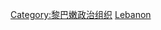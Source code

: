 {{Commons cat|Political parties in Lebanon}}
{{Commonscat|Political parties in Lebanon}}

[[Category:黎巴嫩政治组织|Category:黎巴嫩政治组织]]
[[Category:亚洲各國政黨|Lebanon]]